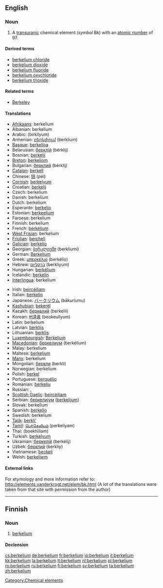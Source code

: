 {{also|Berkelium}}
==English==
{{elements|Bk|curium|Cm|californium|Cf}}

===Noun===
{{en-noun|-}}
{{wikipedia}}

# A [[transuranic]] chemical element (''symbol'' Bk) with an [[atomic number]] of 97.

====Derived terms====
* [[berkelium chloride]]
* [[berkelium dioxide]]
* [[berkelium fluoride]]
* [[berkelium oxychloride]]
* [[berkelium trioxide]]

====Related terms====
* [[w:Berkeley, California|Berkeley]]

====Translations====
{{top}}
* [[Afrikaans]]: berkelium
* Albanian: berkelium
* Arabic: {{Arab|[[بركليوم]]}} (birkílyum) {{m}}
* Armenian: [[բերկլիում]] (berklium)
* [[Basque]]: [[berkelioa]]
* Belarusian: [[берклiй]] (bérklij) {{m}}
* Bosnian: [[berkelij]]
* [[Breton]]: [[berkeliom]]
* Bulgarian: [[берклий]] (bérklij) {{m}}
* [[Catalan]]: [[berkeli]]
* Chinese: [[锫]] (péi)
* [[Cornish]]: [[berkelyum]]
* Croatian: [[berkelij]]
* Czech: berkelium
* Danish: berkelium
* Dutch: berkelium {{n}}
* Esperanto: [[berkelio]]
* Estonian: [[berkeelium]]
* Faroese: berkelium
* Finnish: berkelium
* French: [[berkélium]] {{m}}
* [[West Frisian]]: berkelium
* [[Friulian]]: [[bercheli]]
* [[Galician]]: [[berkelio]]
* Georgian: [[ბერკლიუმი]] (berkliumi)
* German: [[Berkelium]] {{n}}
* Greek: [[μπερκέλιο]] (berkélio) {{n}}
* Hebrew: [[ברקליום]] (berkliyum)
* Hungarian: [[berkélium]]
* Icelandic: [[berkelín]]
* [[Interlingua]]: berkelium
{{mid}}
* Irish: [[beircéiliam]]
* Italian: [[berkelio]] {{m}}
* Japanese: [[バークリウム]] (bākuriumu)
* [[Kashubian]]: [[bekerél]]
* Kazakh: [[беркелий]] (berkelii)
* Korean: [[버클륨]] (beokeullyum)
* Latin: berkelium
* Latvian: [[berklijs]]
* Lithuanian: [[berklis]]
* [[Luxembourgish]]: [[Berkelium]]
* [[Macedonian]]: [[беркелиум]] (berkélium) {{m}}
* Malay: berkelium
* Maltese: [[berkeljum]]
* [[Manx]]: berkelium
* Mongolian: [[беркли]] (berkli)
* Norwegian: berkelium
* Polish: [[berkel]] {{m}}
* Portuguese: [[berquélio]] {{m}}
* Romanian: [[berkeliu]] {{n}}
* Russian: {{t|ru|беркелий|tr=berkélij|m}}, {{t|ru|берклий|tr=bérklij|m}}
* [[Scottish Gaelic]]: [[beircèiliam]]
* Serbian: [[беркелиjум]] ([[berkelijum]]) {{m}}
* Slovak: berkelium
* Spanish: [[berkelio]] {{m}}
* Swedish: berkelium
* [[Tajik]]: [[berkli']]
* [[Tamil]]: [[பெர்கெலியம்]] (perkeliyam)
* Thai: {{Thai|[[เบอร์คีเลียม]]}} (boekhīliam)
* Turkish: [[berkelyum]]
* Ukrainian: [[беркелiй]] (berkélij) {{m}}
* Uzbek: [[берклий]] (berkliy)
* Vietnamese: [[beckeli]]
* Welsh: [[berkeliwm]]
{{bottom}}

====External links====
For etymology and more information refer to:
http://elements.vanderkrogt.net/elem/bk.html
(A lot of the translations were taken from that site with permission from the author)

[[Category:Chemical elements]]

----

==Finnish==
{{wikipedia|lang=fi}}

===Noun===
{{infl|fi|noun}}

# {{chemical element|lang=fi}} [[#English|berkelium]]

====Declension====
{{fi-decl-tuoli|berkelium|np=1}}

[[cs:berkelium]]
[[de:berkelium]]
[[fr:berkelium]]
[[io:berkelium]]
[[it:berkelium]]
[[kk:berkelium]]
[[la:berkelium]]
[[lt:berkelium]]
[[nl:berkelium]]
[[pl:berkelium]]
[[ro:berkelium]]
[[ru:berkelium]]
[[fi:berkelium]]
[[sv:berkelium]]
[[ta:berkelium]]
[[zh:berkelium]]